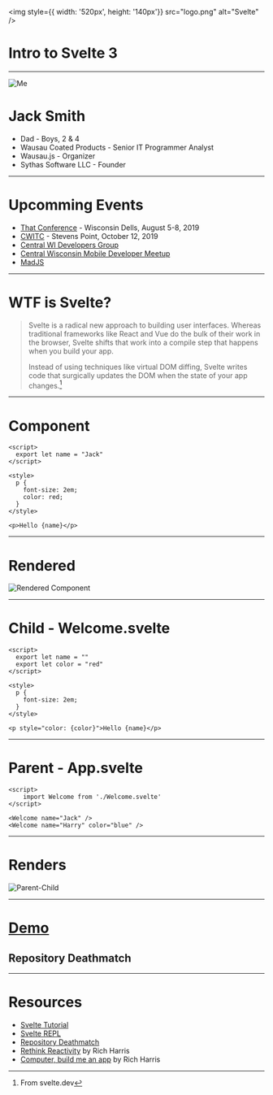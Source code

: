 
<img style={{ width: '520px', height: '140px'}} src="logo.png" alt="Svelte" />

# Intro to Svelte 3

---

![Me](me.jpeg) 

# Jack Smith

* Dad - Boys, 2 & 4
* Wausau Coated Products - Senior IT Programmer Analyst
* Wausau.js - Organizer 
* Sythas Software LLC - Founder

---

# Upcomming Events

* [That Conference](https://www.thatconference.com/) - Wisconsin Dells, August 5-8, 2019
* [CWITC](https://cwitc.org/) - Stevens Point, October 12, 2019
* [Central WI Developers Group](https://www.meetup.com/Central-WI-Developers-Group/)
* [Central Wisconsin Mobile Developer Meetup](https://www.meetup.com/Central-Wisconsin-Mobile-Development-Meetup/)
* [MadJS](https://www.meetup.com/MadisonJS/)

---

# WTF is Svelte?

> Svelte is a radical new approach to building user interfaces. Whereas traditional frameworks like React and Vue do the bulk of their work in the browser, Svelte shifts that work into a compile step that happens when you build your app.
>
> Instead of using techniques like virtual DOM diffing, Svelte writes code that surgically updates the DOM when the state of your app changes.[^1]
[^1]: From svelte.dev

---

# Component

```svelte
<script>
  export let name = "Jack"
</script>

<style>
  p {
    font-size: 2em;
    color: red;
  }
</style>

<p>Hello {name}</p>
```

---

# Rendered

![Rendered Component](component.png)

---

# Child - Welcome.svelte

```svelte
<script>
  export let name = ""
  export let color = "red"
</script>

<style>
  p {
    font-size: 2em;
  }
</style>

<p style="color: {color}">Hello {name}</p>
```

---

# Parent - App.svelte

```svelte
<script>
	import Welcome from './Welcome.svelte'
</script>

<Welcome name="Jack" />
<Welcome name="Harry" color="blue" />
```

---

# Renders

![Parent-Child](parent-child.png)

---

# [Demo](http://localhost:5000)
## Repository Deathmatch 

---

# Resources

* [Svelte Tutorial](https://svelte.dev/tutorial/basics)
* [Svelte REPL](https://svelte.dev/repl/hello-world)
* [Repository Deathmatch]()
* [Rethink Reactivity](https://www.youtube.com/watch?v=AdNJ3fydeao) by Rich Harris
* [Computer, build me an app](https://www.youtube.com/watch?v=qqt6YxAZoOc&t=2s) by Rich Harris
